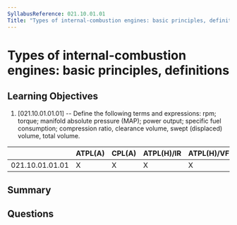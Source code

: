 ```yaml
---
SyllabusReference: 021.10.01.01
Title: "Types of internal-combustion engines: basic principles, definitions"
---
```


# Types of internal-combustion engines: basic principles, definitions

## Learning Objectives

1. [021.10.01.01.01] -- Define the following terms and expressions: rpm; torque;
   manifold absolute pressure (MAP); power output; specific fuel consumption;
   compression ratio, clearance volume, swept (displaced) volume, total volume.

|                 | ATPL(A) | CPL(A) | ATPL(H)/IR | ATPL(H)/VFR | CPL(H) | IR  | CBIR(A) |
| --------------- | ------- | ------ | ---------- | ----------- | ------ | --- | ------- |
| 021.10.01.01.01 | X       | X      | X          | X           | X      |     |         |

## Summary

## Questions
